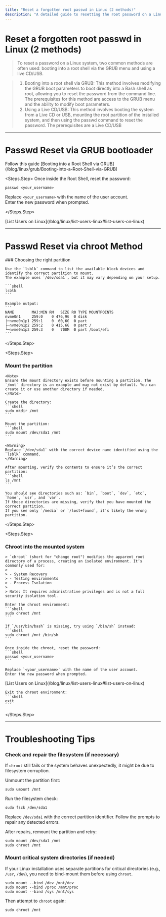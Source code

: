```yaml
---
title: "Reset a forgotten root passwd in Linux (2 methods)"
description: "A detailed guide to resetting the root password on a Linux OS"
---
```


# Reset a forgotten root passwd in Linux (2 methods)

> To reset a password on a Linux system, two common methods are often used: booting into a root shell via the GRUB menu and using a live CD/USB.

> 1. Booting into a root shell via GRUB: This method involves modifying the GRUB boot parameters to boot directly into a Bash shell as root, allowing you to reset the password from the command line. The prerequisites for this method are access to the GRUB menu and the ability to modify boot parameters.
> 2. Using a Live CD/USB: This method involves booting the system from a Live CD or USB, mounting the root partition of the installed system, and then using the passwd command to reset the password. The prerequisites are a Live CD/USB

---

# Passwd Reset via GRUB bootloader

<Steps>
<Steps.Step>
Follow this guide [Booting into a Root Shell via GRUB](/blog/linux/grub/Booting-into-a-Root-Shell-via-GRUB)
</Steps.Step>

<Steps.Step>
Once inside the Root Shell, reset the password:

```shell
passwd <your_username>
```

Replace `<your_username>` with the name of the user account.  
Enter the new password when prompted.

</Steps.Step>
</Steps>

<Tip>
  [List Users on Linux](/blog/linux/list-users-linux#list-users-on-linux)
</Tip>

---

# Passwd Reset via chroot Method

<Steps>
  <Steps.Step>
    ### Choosing the right partition

    Use the `lsblk` command to list the available block devices and identify the correct partition to mount.
    The example uses `/dev/sda1`, but it may vary depending on your setup.

    ```shell
    lsblk
    ```

    Example output:
    ```
    NAME        MAJ:MIN RM   SIZE RO TYPE MOUNTPOINTS
    nvme0n1     259:0    0 476,9G  0 disk
    ├─nvme0n1p1 259:1    0  60,6G  0 part
    ├─nvme0n1p2 259:2    0 415,6G  0 part /
    └─nvme0n1p3 259:3    0   700M  0 part /boot/efi
    ```

</Steps.Step>

<Steps.Step> 
### Mount the partition

    <Note>
    Ensure the mount directory exists before mounting a partition. The `/mnt` directory is an example and may not exist by default. You can create it or use another directory if needed.
    </Note>

    Create the directory:
    ```shell
    sudo mkdir /mnt
    ```

    Mount the partition:
    ```shell
    sudo mount /dev/sda1 /mnt
    ```

    <Warning>
    Replace `/dev/sda1` with the correct device name identified using the `lsblk` command.
    </Warning>

    After mounting, verify the contents to ensure it’s the correct partition:
    ```shell
    ls /mnt
    ```

    You should see directories such as: `bin`, `boot`, `dev`, `etc`, `home`, `usr`, and `var`.
    If these directories are missing, verify that you have mounted the correct partition.
    If you see only `/media` or `/lost+found`, it’s likely the wrong partition.

</Steps.Step>

<Steps.Step> 
### Chroot into the mounted system

    > `chroot` (short for "change root") modifies the apparent root directory of a process, creating an isolated environment. It’s commonly used for:
    >
    > - System Recovery
    > - Testing environments
    > - Process Isolation
    >
    > Note: It requires administrative privileges and is not a full security isolation tool.

    Enter the chroot environment:
    ```shell
    sudo chroot /mnt
    ```

    If `/usr/bin/bash` is missing, try using `/bin/sh` instead:
    ```shell
    sudo chroot /mnt /bin/sh
    ```

    Once inside the chroot, reset the password:
    ```shell
    passwd <your_username>
    ```

    Replace `<your_username>` with the name of the user account.
    Enter the new password when prompted.

<Tip>
  [List Users on Linux](/blog/linux/list-users-linux#list-users-on-linux)
</Tip>

    Exit the chroot environment:
    ```shell
    exit
    ```

</Steps.Step>
</Steps>

---

# Troubleshooting Tips

### Check and repair the filesystem (if necessary)

If `chroot` still fails or the system behaves unexpectedly, it might be due to filesystem corruption.

Unmount the partition first:

```shell
sudo umount /mnt
```

Run the filesystem check:

```shell
sudo fsck /dev/sda1
```

Replace `/dev/sda1` with the correct partition identifier.
Follow the prompts to repair any detected errors.

After repairs, remount the partition and retry:

```shell
sudo mount /dev/sda1 /mnt
sudo chroot /mnt
```

### Mount critical system directories (if needed)

If your Linux installation uses separate partitions for critical directories (e.g., `/usr`, `/dev`), you need to bind-mount them before using `chroot`.

```shell
sudo mount --bind /dev /mnt/dev
sudo mount --bind /proc /mnt/proc
sudo mount --bind /sys /mnt/sys
```

Then attempt to `chroot` again:

```shell
sudo chroot /mnt
```
